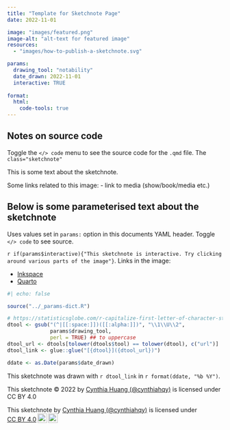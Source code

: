 ```yaml
---
title: "Template for Sketchnote Page"
date: 2022-11-01

image: "images/featured.png"
image-alt: "alt-text for featured image"
resources:
  - "images/how-to-publish-a-sketchnote.svg"

params:
  drawing_tool: "notability"
  date_drawn: 2022-11-01
  interactive: TRUE
  
format:
  html:
    code-tools: true
---
```


:::{.column-page}
  <object data="images/how-to-publish-a-sketchnote.svg" class="sketchnote" aria-label="insert alt text here">
  </object>
:::

:::{.callout-note collapse="true"}
## Notes on source code
  Toggle the `</> code` menu to see the source code for the `.qmd` file.
  The `class="sketchnote"`
:::

This is some text about the sketchnote.

Some links related to this image:
- link to media (show/book/media etc.)

:::{.callout-note collapse="true"}
## Below is some parameterised text about the sketchnote
  Uses values set in `params:` option in this documents YAML header. Toggle `</> code` to see source.
:::

`r if(params$interactive){"This sketchnote is interactive. Try clicking around various parts of the image"}`. Links in the image:

- [Inkspace](https://inkscape.org)
- [Quarto](https://quarto.org)

```r
#| echo: false

source("../_params-dict.R")

# https://statisticsglobe.com/r-capitalize-first-letter-of-character-string-containing-multiple-words
dtool <- gsub("(^|[[:space:]])([[:alpha:]])", "\\1\\U\\2",
              params$drawing_tool,
              perl = TRUE) ## to uppercase
dtool_url <- dtools[tolower(dtools$tool) == tolower(dtool), c("url")]
dtool_link <- glue::glue("[{dtool}]({dtool_url})")

ddate <- as.Date(params$date_drawn)
```

This sketchnote was drawn with `r dtool_link` in `r format(ddate, "%b %Y")`.

This sketchnote © 2022 by [Cynthia Huang (@cynthiahqy)](https://cynthiahqy.com) is licensed under CC BY 4.0

<p xmlns:cc="http://creativecommons.org/ns#" xmlns:dct="http://purl.org/dc/terms/"><span property="dct:title">This sketchnote</span> by <a rel="cc:attributionURL dct:creator" property="cc:attributionName" href="https://cynthiahqy.com">Cynthia Huang (@cynthiahqy)</a> is licensed under <a href="http://creativecommons.org/licenses/by/4.0/?ref=chooser-v1" target="_blank" rel="license noopener noreferrer" style="display:inline-block;">CC BY 4.0<img style="height:22px!important;margin-left:3px;vertical-align:text-bottom;" src="https://mirrors.creativecommons.org/presskit/icons/cc.svg?ref=chooser-v1"><img style="height:22px!important;margin-left:3px;vertical-align:text-bottom;" src="https://mirrors.creativecommons.org/presskit/icons/by.svg?ref=chooser-v1"></a></p>

